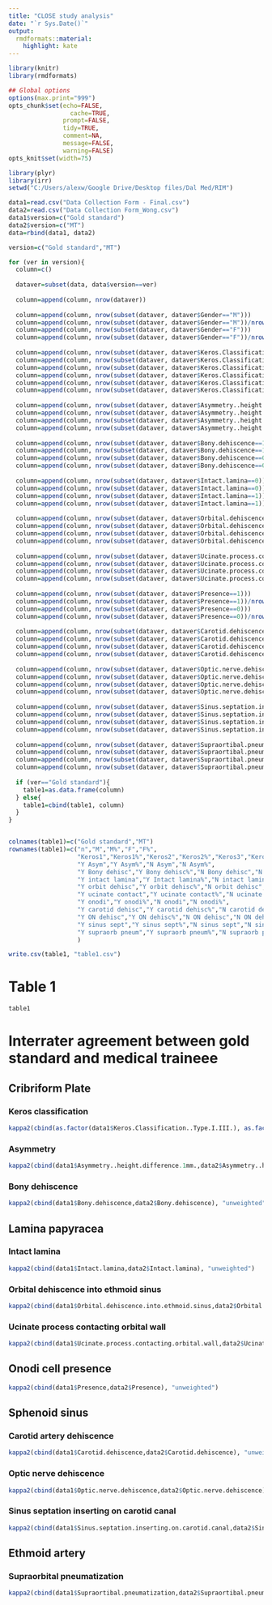 ```yaml
---
title: "CLOSE study analysis"
date: "`r Sys.Date()`"
output:
  rmdformats::material:
    highlight: kate
---
```



```r
library(knitr)
library(rmdformats)

## Global options
options(max.print="999")
opts_chunk$set(echo=FALSE,
	             cache=TRUE,
               prompt=FALSE,
               tidy=TRUE,
               comment=NA,
               message=FALSE,
               warning=FALSE)
opts_knit$set(width=75)
```

```r
library(plyr)
library(irr)
setwd("C:/Users/alexw/Google Drive/Desktop files/Dal Med/RIM")

```

```r
data1=read.csv("Data Collection Form - Final.csv")
data2=read.csv("Data Collection Form_Wong.csv")
data1$version=c("Gold standard")
data2$version=c("MT")
data=rbind(data1, data2)

version=c("Gold standard","MT")

for (ver in version){
  column=c()
  
  dataver=subset(data, data$version==ver)
  
  column=append(column, nrow(dataver))
  
  column=append(column, nrow(subset(dataver, dataver$Gender=="M")))
  column=append(column, nrow(subset(dataver, dataver$Gender=="M"))/nrow(dataver)*100)
  column=append(column, nrow(subset(dataver, dataver$Gender=="F")))
  column=append(column, nrow(subset(dataver, dataver$Gender=="F"))/nrow(dataver)*100)
  
  column=append(column, nrow(subset(dataver, dataver$Keros.Classification..Type.I.III.==1)))
  column=append(column, nrow(subset(dataver, dataver$Keros.Classification..Type.I.III.==1))/nrow(dataver)*100)
  column=append(column, nrow(subset(dataver, dataver$Keros.Classification..Type.I.III.==2)))
  column=append(column, nrow(subset(dataver, dataver$Keros.Classification..Type.I.III.==2))/nrow(dataver)*100)
  column=append(column, nrow(subset(dataver, dataver$Keros.Classification..Type.I.III.==3)))
  column=append(column, nrow(subset(dataver, dataver$Keros.Classification..Type.I.III.==3))/nrow(dataver)*100)
  
  column=append(column, nrow(subset(dataver, dataver$Asymmetry..height.difference.1mm.==1)))
  column=append(column, nrow(subset(dataver, dataver$Asymmetry..height.difference.1mm.==1))/nrow(dataver)*100)
  column=append(column, nrow(subset(dataver, dataver$Asymmetry..height.difference.1mm.==0)))
  column=append(column, nrow(subset(dataver, dataver$Asymmetry..height.difference.1mm.==0))/nrow(dataver)*100)
  
  column=append(column, nrow(subset(dataver, dataver$Bony.dehiscence==1)))
  column=append(column, nrow(subset(dataver, dataver$Bony.dehiscence==1))/nrow(dataver)*100)
  column=append(column, nrow(subset(dataver, dataver$Bony.dehiscence==0)))
  column=append(column, nrow(subset(dataver, dataver$Bony.dehiscence==0))/nrow(dataver)*100)
  
  column=append(column, nrow(subset(dataver, dataver$Intact.lamina==0)))
  column=append(column, nrow(subset(dataver, dataver$Intact.lamina==0))/nrow(dataver)*100)
  column=append(column, nrow(subset(dataver, dataver$Intact.lamina==1)))
  column=append(column, nrow(subset(dataver, dataver$Intact.lamina==1))/nrow(dataver)*100)
  
  column=append(column, nrow(subset(dataver, dataver$Orbital.dehiscence.into.ethmoid.sinus==1)))
  column=append(column, nrow(subset(dataver, dataver$Orbital.dehiscence.into.ethmoid.sinus==1))/nrow(dataver)*100)
  column=append(column, nrow(subset(dataver, dataver$Orbital.dehiscence.into.ethmoid.sinus==0)))
  column=append(column, nrow(subset(dataver, dataver$Orbital.dehiscence.into.ethmoid.sinus==0))/nrow(dataver)*100)
  
  column=append(column, nrow(subset(dataver, dataver$Ucinate.process.contacting.orbital.wall==1)))
  column=append(column, nrow(subset(dataver, dataver$Ucinate.process.contacting.orbital.wall==1))/nrow(dataver)*100)
  column=append(column, nrow(subset(dataver, dataver$Ucinate.process.contacting.orbital.wall==0)))
  column=append(column, nrow(subset(dataver, dataver$Ucinate.process.contacting.orbital.wall==0))/nrow(dataver)*100)
  
  column=append(column, nrow(subset(dataver, dataver$Presence==1)))
  column=append(column, nrow(subset(dataver, dataver$Presence==1))/nrow(dataver)*100)
  column=append(column, nrow(subset(dataver, dataver$Presence==0)))
  column=append(column, nrow(subset(dataver, dataver$Presence==0))/nrow(dataver)*100)
  
  column=append(column, nrow(subset(dataver, dataver$Carotid.dehiscence==1)))
  column=append(column, nrow(subset(dataver, dataver$Carotid.dehiscence==1))/nrow(dataver)*100)
  column=append(column, nrow(subset(dataver, dataver$Carotid.dehiscence==0)))
  column=append(column, nrow(subset(dataver, dataver$Carotid.dehiscence==0))/nrow(dataver)*100)
  
  column=append(column, nrow(subset(dataver, dataver$Optic.nerve.dehiscence==1)))
  column=append(column, nrow(subset(dataver, dataver$Optic.nerve.dehiscence==1))/nrow(dataver)*100)
  column=append(column, nrow(subset(dataver, dataver$Optic.nerve.dehiscence==0)))
  column=append(column, nrow(subset(dataver, dataver$Optic.nerve.dehiscence==0))/nrow(dataver)*100)
  
  column=append(column, nrow(subset(dataver, dataver$Sinus.septation.inserting.on.carotid.canal==1)))
  column=append(column, nrow(subset(dataver, dataver$Sinus.septation.inserting.on.carotid.canal==1))/nrow(dataver)*100)
  column=append(column, nrow(subset(dataver, dataver$Sinus.septation.inserting.on.carotid.canal==0)))
  column=append(column, nrow(subset(dataver, dataver$Sinus.septation.inserting.on.carotid.canal==0))/nrow(dataver)*100)
  
  column=append(column, nrow(subset(dataver, dataver$Supraortibal.pneumatization==1)))
  column=append(column, nrow(subset(dataver, dataver$Supraortibal.pneumatization==1))/nrow(dataver)*100)
  column=append(column, nrow(subset(dataver, dataver$Supraortibal.pneumatization==0)))
  column=append(column, nrow(subset(dataver, dataver$Supraortibal.pneumatization==0))/nrow(dataver)*100)
  
  if (ver=="Gold standard"){
    table1=as.data.frame(column)
  } else{
    table1=cbind(table1, column)
  }
}


colnames(table1)=c("Gold standard","MT")
rownames(table1)=c("n","M","M%","F","F%",
                   "Keros1","Keros1%","Keros2","Keros2%","Keros3","Keros3%",
                   "Y Asym","Y Asym%","N Asym","N Asym%",
                   "Y Bony dehisc","Y Bony dehisc%","N Bony dehisc","N Bony dehisc%",
                   "Y intact lamina","Y Intact lamina%","N intact lamina","N intact lamina%",
                   "Y orbit dehisc","Y orbit dehisc%","N orbit dehisc","N orbit dehisc%",
                   "Y ucinate contact","Y ucinate contact%","N ucinate contact","N ucinate contact%",
                   "Y onodi","Y onodi%","N onodi","N onodi%",
                   "Y carotid dehisc","Y carotid dehisc%","N carotid dehisc","N carotid dehisc%",
                   "Y ON dehisc","Y ON dehisc%","N ON dehisc","N ON dehisc%",
                   "Y sinus sept","Y sinus sept%","N sinus sept","N sinus sept%",
                   "Y supraorb pneum","Y supraorb pneum%","N supraorb pneum","N supraorb pneum%"
                   )

write.csv(table1, "table1.csv")

```
# Table 1
```r
table1
```
# Interrater agreement between gold standard and medical traineee

## Cribriform Plate
### Keros classification
```r
kappa2(cbind(as.factor(data1$Keros.Classification..Type.I.III.), as.factor(data2$Keros.Classification..Type.I.III.)), "equal")
```
### Asymmetry
```r
kappa2(cbind(data1$Asymmetry..height.difference.1mm.,data2$Asymmetry..height.difference.1mm.), "unweighted")
```
### Bony dehiscence
```r
kappa2(cbind(data1$Bony.dehiscence,data2$Bony.dehiscence), "unweighted")
```
## Lamina papyracea
### Intact lamina
```r
kappa2(cbind(data1$Intact.lamina,data2$Intact.lamina), "unweighted")
```
### Orbital dehiscence into ethmoid sinus
```r
kappa2(cbind(data1$Orbital.dehiscence.into.ethmoid.sinus,data2$Orbital.dehiscence.into.ethmoid.sinus), "unweighted")
```
### Ucinate process contacting orbital wall
```r
kappa2(cbind(data1$Ucinate.process.contacting.orbital.wall,data2$Ucinate.process.contacting.orbital.wall), "unweighted")
```
## Onodi cell presence

```r
kappa2(cbind(data1$Presence,data2$Presence), "unweighted")
```
## Sphenoid sinus
### Carotid artery dehiscence
```r
kappa2(cbind(data1$Carotid.dehiscence,data2$Carotid.dehiscence), "unweighted")
```
### Optic nerve dehiscence
```r
kappa2(cbind(data1$Optic.nerve.dehiscence,data2$Optic.nerve.dehiscence), "unweighted")
```
### Sinus septation inserting on carotid canal
```r
kappa2(cbind(data1$Sinus.septation.inserting.on.carotid.canal,data2$Sinus.septation.inserting.on.carotid.canal), "unweighted")
```
## Ethmoid artery
### Supraorbital pneumatization
```r
kappa2(cbind(data1$Supraortibal.pneumatization,data2$Supraortibal.pneumatization), "unweighted")

```